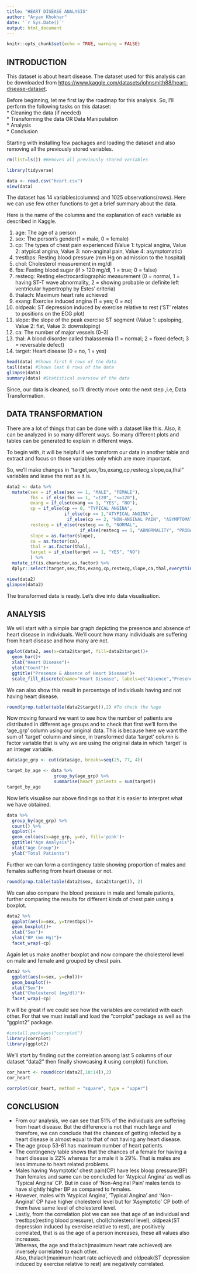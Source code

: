 ---
title: "HEART DISEASE ANALYSIS"
author: "Aryan Khokhar"
date: '`r Sys.Date()`'
output: html_document
---

```{r setup, include=FALSE}
knitr::opts_chunk$set(echo = TRUE, warning = FALSE)
```

## INTRODUCTION

This dataset is about heart disease. The dataset used for this analysis can be downloaded from <https://www.kaggle.com/datasets/johnsmith88/heart-disease-dataset>.

Before beginning, let me first lay the roadmap for this analysis. So, I'll perform the following tasks on this dataset:  
* Cleaning the data (if needed)  
* Transforming the data OR Data Manipulation  
* Analysis  
* Conclusion  

Starting with installing few packages and loading the dataset and also removing all the previously stored variables.

```{r Removing previously stored variables}
rm(list=ls()) #Removes all previously stored variables
```

```{r Installing tidyverse}
library(tidyverse)
```

```{r Loading dataset}
data <- read.csv("heart.csv")
view(data)
```

The dataset has 14 variables(columns) and 1025 observations(rows). Here we can use few other functions to get a brief summary about the data.

Here is the name of the columns and the explanation of each variable as described in Kaggle.

1. age: The age of a person  
2. sex: The person’s gender(1 = male, 0 = female)  
3. cp: The types of chest pain experienced (Value 1: typical angina, Value 2: atypical angina, Value 3: non-anginal pain, Value 4: asymptomatic)  
4. trestbps: Resting blood pressure (mm Hg on admission to the hospital)  
5. chol: Cholesterol measurement in mg/dl  
6. fbs: Fasting blood sugar (if > 120 mg/dl, 1 = true; 0 = false)  
7. restecg: Resting electrocardiographic measurement (0 = normal, 1 = having ST-T wave abnormality, 2 = showing probable or definite left ventricular hypertrophy by Estes’ criteria)  
8. thalach: Maximum heart rate achieved  
9. exang: Exercise induced angina (1 = yes; 0 = no)  
10. oldpeak: ST depression induced by exercise relative to rest (‘ST’ relates to positions on the ECG plot)  
11. slope: the slope of the peak exercise ST segment (Value 1: upsloping, Value 2: flat, Value 3: downsloping)  
12. ca: The number of major vessels (0–3)  
13. thal: A blood disorder called thalassemia (1 = normal; 2 = fixed defect; 3 = reversable defect)  
14. target: Heart disease (0 = no, 1 = yes)

```{r Summary of Dataset}
head(data) #Shows first 6 rows of the data
tail(data) #Shows last 6 rows of the data
glimpse(data)
summary(data) #Statistical overview of the data
```

Since, our data is cleaned, so I'll directly move onto the next step ,i.e, Data Transformation.

## DATA TRANSFORMATION

There are a lot of things that can be done with a dataset like this. Also, it can be analyzed in so many different ways. So many different plots and tables can be generated to explain in different ways.

To begin with, it will be helpful if we transform our data in another table and extract and focus on those variables only which are more important.

So, we'll make changes in "target,sex,fbs,exang,cp,restecg,slope,ca,thal" variables and leave the rest as it is.

```{r Transforming data}
data2 <- data %>% 
  mutate(sex = if_else(sex == 1, "MALE", "FEMALE"),
         fbs = if_else(fbs == 1, ">120", "<=120"),
         exang = if_else(exang == 1, "YES", "NO"),
         cp = if_else(cp == 0, "TYPICAL ANGINA",
                      if_else(cp == 1,"ATYPICAL ANGINA",
                       if_else(cp == 2, "NON-ANGINAL PAIN", "ASYMPTOMATIC"))),
         restecg = if_else(restecg == 0, "NORMAL",
                            if_else(restecg == 1, "ABNORMALITY", "PROBALBLE OR DEFINITE")),
         slope = as.factor(slope),
         ca = as.factor(ca),
         thal = as.factor(thal),
         target = if_else(target == 1, "YES", "NO")
         ) %>% 
  mutate_if(is.character,as.factor) %>% 
  dplyr::select(target,sex,fbs,exang,cp,restecg,slope,ca,thal,everything())

view(data2)
glimpse(data2)
```

The transformed data is ready. Let's dive into data visualisation.

## ANALYSIS

We will start with a simple bar graph depicting the presence and absence of heart disease in individuals. We'll count how many individuals are suffering from heart disease and how many are not. 

```{r Bar Plot for target (heart disease)}
ggplot(data2, aes(x=data2$target, fill=data2$target))+
  geom_bar()+
  xlab("Heart Disease")+
  ylab("Count")+
  ggtitle("Presence & Absence of Heart Disease")+
  scale_fill_discrete(name="Heart Disease", labels=c("Absence","Presence"))
```

We can also show this result in percentage of individuals having and not having heart disease.

```{r Percentage of heart disease}
round(prop.table(table(data2$target)),2) #To check the %age 
```

Now moving forward we want to see how the number of patients are distributed in different age groups and to check that first we'll form the 'age_grp' column using our original data. This is because here we want the sum of 'target' column and since, in transformed data 'target' column is factor variable that is why we are using the original data in which 'target' is an integer variable.

```{r Age Group Table}
data$age_grp <- cut(data$age, breaks=seq(25, 77, 4))

target_by_age <- data %>% 
                  group_by(age_grp) %>% 
                  summarise(heart_patients = sum(target))
target_by_age
```

Now let's visualise our above findings so that it is easier to interpret what we have obtained.

```{r Age Group Graph}
data %>% 
  group_by(age_grp) %>% 
  count() %>% 
  ggplot()+
  geom_col(aes(x=age_grp, y=n), fill='pink')+
  ggtitle("Age Analysis")+
  xlab("Age Group")+
  ylab("Total Patients")
```

Further we can form a contingency table showing proportion of males and females suffering from heart disease or not.

```{r Proportion of heart patients among males and females}
round(prop.table(table(data2$sex, data2$target)), 2)
```

We can also compare the blood pressure in male and female patients, further comparing the results for different kinds of chest pain using a boxplot.

```{r Compare blood pressure with chest pain}
data2 %>% 
  ggplot(aes(x=sex, y=trestbps))+
  geom_boxplot()+
  xlab("Sex")+
  ylab("BP (mm Hg)")+
  facet_wrap(~cp)
```

Again let us make another boxplot and now compare the cholesterol level on male and female and grouped by chest pain.

```{r Compare cholesterol with chest pain}
data2 %>% 
  ggplot(aes(x=sex, y=chol))+
  geom_boxplot()+
  xlab("Sex")+
  ylab("Cholesterol (mg/dl)")+
  facet_wrap(~cp)
```

It will be great if we could see how the variables are correlated with each other. For that we must install and load the "corrplot" package as well as the "ggplot2" package.

```{r Installing correlation package}
#install.packages("corrplot")
library(corrplot)
library(ggplot2)
```

We'll start by finding out the correlation among last 5 columns of our dataset "data2" then finally showcasing it using corrplot() function.

```{r Correlation}
cor_heart <- round(cor(data2[,10:14]),2) 
cor_heart

corrplot(cor_heart, method = "square", type = "upper")
```

## CONCLUSION

* From our analysis, we can see that 51% of the individuals are suffering from heart disease. But the difference is not that much large and therefore, we can conclude that the chances of getting infected by a heart disease is almost equal to that of not having any heart disease.   
* The age group 53-61 has maximum number of heart patients.  
* The contingency table shows that the chances of a female for having a heart disease is 22% whereas for a male it is 29%. That is males are less immune to heart related problems.
* Males having 'Asymptotic' chest pain(CP) have less bloop pressure(BP) than females and same can be concluded for 'Atypical Angina' as well as 'Typical Angina' CP. But in case of 'Non-Anginal Pain' males tends to have slightly higher BP as compared to females.  
* However, males with 'Atypical Angina', 'Typical Angina' and 'Non-Anginal' CP have higher cholesterol level but for 'Asymptotic' CP both of them have same level of cholesterol level.  
* Lastly, from the correlation plot we can see that age of an individual and trestbps(resting blood pressure), chol(cholesterol level), oldpeak(ST depression induced by exercise relative to rest), are positively correlated, that is as the age of a person increases, these all values also increases.  
Whereas, the age and thalach(maximum heart rate achieved) are inversely correlated to each other.  
Also, thalach(maximum heart rate achieved) and oldpeak(ST depression induced by exercise relative to rest) are negatively correlated.